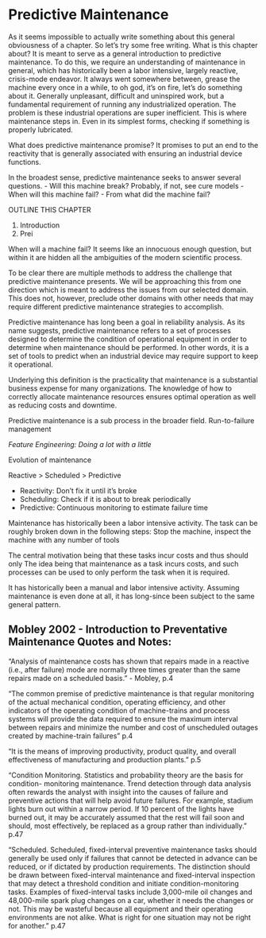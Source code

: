 # Predictive Maintenance


<!-- 

The first chapter examines predictive maintenance and introduces an example domain meant to provide a business case for the further analysis. The solar industry with its heavy reliance on dwindling government subsidies and firm need to reduce costs prove an ideal domain for such systems. Further, the photovoltaic inverter, a device with limited output found at every solar power plant is a highly relevant object of study.


# Predictive Maintenance
	- What is? Details.

Central motivation:
- maintenance tasks are costly
- repair and replacement leads to downtime and decreased output 



-->

As it seems impossible to actually write something about this general obviousness of a chapter. So let's try some free writing. What is this chapter about? It is meant to serve as a general introduction to predictive maintenance. To do this, we require an understanding of maintenance in general, which has historically been a labor intensive, largely reactive, crisis-mode endeavor. It always went somewhere between, grease the machine every once in a while, to oh god, it's on fire, let's do something about it. Generally unpleasant, difficult and uninspired work, but a fundamental requirement of running any industrialized operation. The problem is these industrial operations are super inefficient. This is where maintenance steps in. Even in its simplest forms, checking if something is properly lubricated. 



What does predictive maintenance promise? It promises to put an end to the reactivity that is generally associated with ensuring an industrial device functions.

In the broadest sense, predictive maintenance seeks to answer several questions. 
- Will this machine break? Probably, if not, see cure models
- When will this machine fail?
- From what did the machine fail?


OUTLINE THIS CHAPTER 

1. Introduction
2. Prei








When will a machine fail? It seems like an innocuous enough question, but within it are hidden all the ambiguities of the modern scientific process.




To be clear there are multiple methods to address the challenge that predictive maintenance presents. We will be approaching this from one direction which is meant to address the issues from our selected domain. This does not, however, preclude other domains with other needs that may require different predictive maintenance strategies to accomplish. 




<!-- Introduce and define Maintenance  -->
Predictive maintenance has long been a goal in reliability analysis. As its name suggests, predictive maintenance refers to a set of processes designed to determine the condition of operational equipment in order to determine when maintenance should be performed. <!-- CITEHERE --> In other words, it is a set of tools to predict when an industrial device may require support to keep it operational. 

Underlying this definition is the practicality that maintenance is a substantial business expense for many organizations. The knowledge of how to correctly allocate maintenance resources ensures optimal operation as well as reducing costs and downtime. 




<!-- 
Contextualize predictive maintenance in the framework of general maintenance strategies.
- Subset of preventative maintenance
- Versus corrective maintenance and replacement
 -->

Predictive maintenance is a sub process in the broader field. 
Run-to-failure management

*Feature Engineering: Doing a lot with a little*


<!-- 
- Considerations for how deal with data recording, what to record and why?
	- Failure autopsy, sensors or maintenance testing
	- Continuous monitoring (economically impractical)
	- Hazards of lab testing leading to accelerated failure

- Define a Failure Mode
	- State why it is important for Failure Modes to be separated
	- Use of competing risk models when multiple failure methods occur.
	- Fit one model per failure mode
		- May ignore the dependency among failure modes
-->

Evolution of maintenance

Reactive > Scheduled > Predictive

 - Reactivity: Don't fix it until it's broke
 - Scheduling: Check if it is about to break periodically
 - Predictive: Continuous monitoring to estimate failure time

Maintenance has historically been a labor intensive activity. The task can be roughly broken down in the following steps: Stop the machine, inspect the machine with any number of tools



The central motivation being that these tasks incur costs and thus should only 
The idea being that maintenance as a task incurs costs, and such processes can be used to only perform the task when it is required. 

It has historically been a manual and labor intensive activity. Assuming maintenance is even done at all, it has long-since been subject to the same general pattern. 


## Mobley 2002 - Introduction to Preventative Maintenance Quotes and Notes:

"Analysis of maintenance costs has shown that repairs made in a reactive (i.e., after failure) mode are normally three times greater than the same repairs made on a scheduled basis." - Mobley, p.4


"The common premise of predictive maintenance is that regular monitoring of the actual mechanical condition, operating efficiency, and other indicators of the operating condition of machine-trains and process systems will provide the data required to ensure the maximum interval between repairs and minimize the number and cost of unscheduled outages created by machine-train failures" p.4

"It is the means of improving productivity, product quality, and overall effectiveness of manufacturing and production plants." p.5

"Condition Monitoring. Statistics and probability theory are the basis for condition- monitoring maintenance. Trend detection through data analysis often rewards the analyst with insight into the causes of failure and preventive actions that will help avoid future failures. For example, stadium lights burn out within a narrow period. If 10 percent of the lights have burned out, it may be accurately assumed that the rest will fail soon and should, most effectively, be replaced as a group rather than individually." p.47

"Scheduled. Scheduled, fixed-interval preventive maintenance tasks should generally be used only if failures that cannot be detected in advance can be reduced, or if dictated by production requirements. The distinction should be drawn between fixed-interval maintenance and fixed-interval inspection that may detect a threshold condition and initiate condition-monitoring tasks. Examples of fixed-interval tasks include 3,000-mile oil changes and 48,000-mile spark plug changes on a car, whether it needs the changes or not. This may be wasteful because all equipment and their operating environments are not alike. What is right for one situation may not be right for another." p.47

